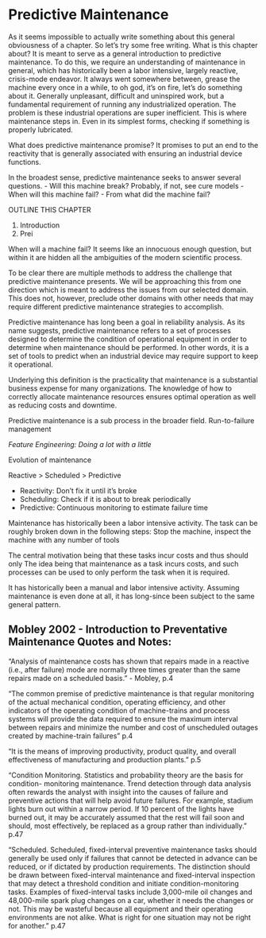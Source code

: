 # Predictive Maintenance


<!-- 

The first chapter examines predictive maintenance and introduces an example domain meant to provide a business case for the further analysis. The solar industry with its heavy reliance on dwindling government subsidies and firm need to reduce costs prove an ideal domain for such systems. Further, the photovoltaic inverter, a device with limited output found at every solar power plant is a highly relevant object of study.


# Predictive Maintenance
	- What is? Details.

Central motivation:
- maintenance tasks are costly
- repair and replacement leads to downtime and decreased output 



-->

As it seems impossible to actually write something about this general obviousness of a chapter. So let's try some free writing. What is this chapter about? It is meant to serve as a general introduction to predictive maintenance. To do this, we require an understanding of maintenance in general, which has historically been a labor intensive, largely reactive, crisis-mode endeavor. It always went somewhere between, grease the machine every once in a while, to oh god, it's on fire, let's do something about it. Generally unpleasant, difficult and uninspired work, but a fundamental requirement of running any industrialized operation. The problem is these industrial operations are super inefficient. This is where maintenance steps in. Even in its simplest forms, checking if something is properly lubricated. 



What does predictive maintenance promise? It promises to put an end to the reactivity that is generally associated with ensuring an industrial device functions.

In the broadest sense, predictive maintenance seeks to answer several questions. 
- Will this machine break? Probably, if not, see cure models
- When will this machine fail?
- From what did the machine fail?


OUTLINE THIS CHAPTER 

1. Introduction
2. Prei








When will a machine fail? It seems like an innocuous enough question, but within it are hidden all the ambiguities of the modern scientific process.




To be clear there are multiple methods to address the challenge that predictive maintenance presents. We will be approaching this from one direction which is meant to address the issues from our selected domain. This does not, however, preclude other domains with other needs that may require different predictive maintenance strategies to accomplish. 




<!-- Introduce and define Maintenance  -->
Predictive maintenance has long been a goal in reliability analysis. As its name suggests, predictive maintenance refers to a set of processes designed to determine the condition of operational equipment in order to determine when maintenance should be performed. <!-- CITEHERE --> In other words, it is a set of tools to predict when an industrial device may require support to keep it operational. 

Underlying this definition is the practicality that maintenance is a substantial business expense for many organizations. The knowledge of how to correctly allocate maintenance resources ensures optimal operation as well as reducing costs and downtime. 




<!-- 
Contextualize predictive maintenance in the framework of general maintenance strategies.
- Subset of preventative maintenance
- Versus corrective maintenance and replacement
 -->

Predictive maintenance is a sub process in the broader field. 
Run-to-failure management

*Feature Engineering: Doing a lot with a little*


<!-- 
- Considerations for how deal with data recording, what to record and why?
	- Failure autopsy, sensors or maintenance testing
	- Continuous monitoring (economically impractical)
	- Hazards of lab testing leading to accelerated failure

- Define a Failure Mode
	- State why it is important for Failure Modes to be separated
	- Use of competing risk models when multiple failure methods occur.
	- Fit one model per failure mode
		- May ignore the dependency among failure modes
-->

Evolution of maintenance

Reactive > Scheduled > Predictive

 - Reactivity: Don't fix it until it's broke
 - Scheduling: Check if it is about to break periodically
 - Predictive: Continuous monitoring to estimate failure time

Maintenance has historically been a labor intensive activity. The task can be roughly broken down in the following steps: Stop the machine, inspect the machine with any number of tools



The central motivation being that these tasks incur costs and thus should only 
The idea being that maintenance as a task incurs costs, and such processes can be used to only perform the task when it is required. 

It has historically been a manual and labor intensive activity. Assuming maintenance is even done at all, it has long-since been subject to the same general pattern. 


## Mobley 2002 - Introduction to Preventative Maintenance Quotes and Notes:

"Analysis of maintenance costs has shown that repairs made in a reactive (i.e., after failure) mode are normally three times greater than the same repairs made on a scheduled basis." - Mobley, p.4


"The common premise of predictive maintenance is that regular monitoring of the actual mechanical condition, operating efficiency, and other indicators of the operating condition of machine-trains and process systems will provide the data required to ensure the maximum interval between repairs and minimize the number and cost of unscheduled outages created by machine-train failures" p.4

"It is the means of improving productivity, product quality, and overall effectiveness of manufacturing and production plants." p.5

"Condition Monitoring. Statistics and probability theory are the basis for condition- monitoring maintenance. Trend detection through data analysis often rewards the analyst with insight into the causes of failure and preventive actions that will help avoid future failures. For example, stadium lights burn out within a narrow period. If 10 percent of the lights have burned out, it may be accurately assumed that the rest will fail soon and should, most effectively, be replaced as a group rather than individually." p.47

"Scheduled. Scheduled, fixed-interval preventive maintenance tasks should generally be used only if failures that cannot be detected in advance can be reduced, or if dictated by production requirements. The distinction should be drawn between fixed-interval maintenance and fixed-interval inspection that may detect a threshold condition and initiate condition-monitoring tasks. Examples of fixed-interval tasks include 3,000-mile oil changes and 48,000-mile spark plug changes on a car, whether it needs the changes or not. This may be wasteful because all equipment and their operating environments are not alike. What is right for one situation may not be right for another." p.47

